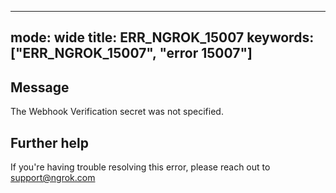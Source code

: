 
---
mode: wide
title: ERR_NGROK_15007
keywords: ["ERR_NGROK_15007", "error 15007"]
---

## Message
The Webhook Verification secret was not specified.




## Further help
If you're having trouble resolving this error, please reach out to [support@ngrok.com](mailto:support@ngrok.com?subject=Help%20with%20ERR_NGROK_15007)

